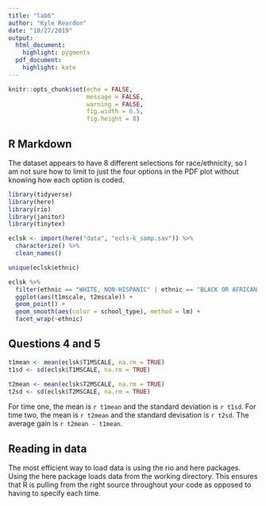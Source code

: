 ```yaml
---
title: "lab6"
author: "Kyle Reardon"
date: "10/27/2019"
output: 
  html_document:
    highlight: pygments
  pdf_document:
    highlight: kate
---
```


```r
knitr::opts_chunk$set(echo = FALSE,
                      message = FALSE,
                      warning = FALSE,
                      fig.width = 6.5,
                      fig.height = 8)
```

## R Markdown

The dataset appears to have 8 different selections for race/ethnicity, so I am not sure how to limit to just the four options in the PDF plot without knowing how each option is coded.

```r

library(tidyverse)
library(here)
library(rio)
library(janitor)
library(tinytex)

eclsk <- import(here("data", "ecls-k_samp.sav")) %>% 
  characterize() %>% 
  clean_names()

unique(eclsk$ethnic)

eclsk %>% 
  filter(ethnic == "WHITE, NON-HISPANIC" | ethnic == "BLACK OR AFRICAN AMERICAN, NON-HISPANIC" | ethnic == "HISPANIC, RACE SPECIFIED" | ethnic == "HISPANIC, RACE NOT SPECIFIED") %>% 
  ggplot(aes(t1mscale, t2mscale)) +
  geom_point() +
  geom_smooth(aes(color = school_type), method = lm) +
  facet_wrap(~ethnic)

```

## Questions 4 and 5

```r
t1mean <- mean(eclsk$T1MSCALE, na.rm = TRUE)
t1sd <- sd(eclsk$T1MSCALE, na.rm = TRUE)

t2mean <- mean(eclsk$T2MSCALE, na.rm = TRUE)
t2sd <- sd(eclsk$T2MSCALE, na.rm = TRUE)


```

For time one, the mean is `r t1mean` and the standard deviation is `r t1sd`. For time two, the mean is `r t2mean` and the standard devisation is `r t2sd`. The average gain is `r t2mean - t1mean`.

## Reading in data

The most efficient way to load data is using the rio and here packages. Using the here package loads data from the working directory. This ensures that R is pulling from the right source throughout your code as opposed to having to specify each time.